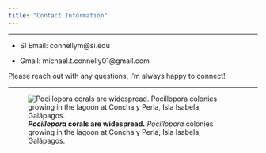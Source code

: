 ```yaml
---
title: "Contact Information"
---
```

***

* SI Email:       connellym@si.edu  

* Gmail:          michael.t.connelly01@gmail.com  

Please reach out with any questions, I'm always happy to connect!

***

![***Pocillopora* corals are widespread.** *Pocillopora* colonies growing in the lagoon at Concha y Perla, Isla Isabela, Galápagos.](./images/Pocillopora_Concha.JPG)